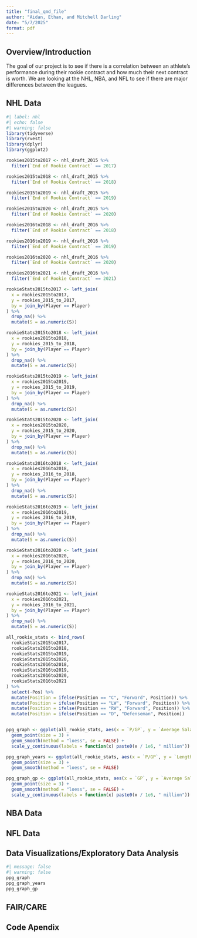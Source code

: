 ```yaml
---
title: "final_qmd_file"
author: "Aidan, Ethan, and Mitchell Darling"
date: "5/7/2025"
format: pdf
---
```


## Overview/Introduction
The goal of our project is to see if there is a correlation between an athlete’s performance during their rookie contract and how much their next contract is worth. We are looking at the NHL, NBA, and NFL to see if there are major differences between the leagues.

## NHL Data

```r
#| label: nhl
#| echo: false
#| warning: false
library(tidyverse)
library(rvest)
library(dplyr)
library(ggplot2)

rookies2015to2017 <- nhl_draft_2015 %>%
  filter(`End of Rookie Contract` == 2017)

rookies2015to2018 <- nhl_draft_2015 %>%
  filter(`End of Rookie Contract` == 2018)

rookies2015to2019 <- nhl_draft_2015 %>%
  filter(`End of Rookie Contract` == 2019)

rookies2015to2020 <- nhl_draft_2015 %>%
  filter(`End of Rookie Contract` == 2020)

rookies2016to2018 <- nhl_draft_2016 %>%
  filter(`End of Rookie Contract` == 2018)

rookies2016to2019 <- nhl_draft_2016 %>%
  filter(`End of Rookie Contract` == 2019)

rookies2016to2020 <- nhl_draft_2016 %>%
  filter(`End of Rookie Contract` == 2020)

rookies2016to2021 <- nhl_draft_2016 %>%
  filter(`End of Rookie Contract` == 2021)

rookieStats2015to2017 <- left_join(
  x = rookies2015to2017,
  y = rookies_2015_to_2017,
  by = join_by(Player == Player)
) %>%
  drop_na() %>%
  mutate(S = as.numeric(S))

rookieStats2015to2018 <- left_join(
  x = rookies2015to2018,
  y = rookies_2015_to_2018,
  by = join_by(Player == Player)
) %>%
  drop_na() %>%
  mutate(S = as.numeric(S))

rookieStats2015to2019 <- left_join(
  x = rookies2015to2019,
  y = rookies_2015_to_2019,
  by = join_by(Player == Player)
) %>%
  drop_na() %>%
  mutate(S = as.numeric(S))

rookieStats2015to2020 <- left_join(
  x = rookies2015to2020,
  y = rookies_2015_to_2020,
  by = join_by(Player == Player)
) %>%
  drop_na() %>%
  mutate(S = as.numeric(S))

rookieStats2016to2018 <- left_join(
  x = rookies2016to2018,
  y = rookies_2016_to_2018,
  by = join_by(Player == Player)
) %>%
  drop_na() %>%
  mutate(S = as.numeric(S))

rookieStats2016to2019 <- left_join(
  x = rookies2016to2019,
  y = rookies_2016_to_2019,
  by = join_by(Player == Player)
) %>%
  drop_na() %>%
  mutate(S = as.numeric(S))

rookieStats2016to2020 <- left_join(
  x = rookies2016to2020,
  y = rookies_2016_to_2020,
  by = join_by(Player == Player)
) %>%
  drop_na() %>%
  mutate(S = as.numeric(S))

rookieStats2016to2021 <- left_join(
  x = rookies2016to2021,
  y = rookies_2016_to_2021,
  by = join_by(Player == Player)
) %>%
  drop_na() %>%
  mutate(S = as.numeric(S))

all_rookie_stats <- bind_rows(
  rookieStats2015to2017,
  rookieStats2015to2018,
  rookieStats2015to2019,
  rookieStats2015to2020,
  rookieStats2016to2018,
  rookieStats2016to2019,
  rookieStats2016to2020,
  rookieStats2016to2021
) %>%
  select(-Pos) %>%
  mutate(Position = ifelse(Position == "C", "Forward", Position)) %>%
  mutate(Position = ifelse(Position == "LW", "Forward", Position)) %>%
  mutate(Position = ifelse(Position == "RW", "Forward", Position)) %>%
  mutate(Position = ifelse(Position == "D", "Defenseman", Position))


ppg_graph <- ggplot(all_rookie_stats, aes(x = `P/GP`, y = `Average Salary of Next Contract`)) +
  geom_point(size = 3) +
  geom_smooth(method = "loess", se = FALSE) +
  scale_y_continuous(labels = function(x) paste0(x / 1e6, " million"))

ppg_graph_years <- ggplot(all_rookie_stats, aes(x = `P/GP`, y = `Length of Next Contract`)) +
  geom_point(size = 3) +
  geom_smooth(method = "loess", se = FALSE)

ppg_graph_gp <- ggplot(all_rookie_stats, aes(x = `GP`, y = `Average Salary of Next Contract`)) +
  geom_point(size = 3) +
  geom_smooth(method = "loess", se = FALSE) +
  scale_y_continuous(labels = function(x) paste0(x / 1e6, " million"))
```

## NBA Data


## NFL Data


## Data Visualizations/Exploratory Data Analysis
```r
#| message: false
#| warning: false
ppg_graph
ppg_graph_years
ppg_graph_gp
```


## FAIR/CARE


## Code Apendix
```r
```
